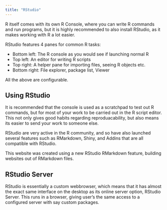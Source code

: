 ```yaml
---
title: "RStudio"
---
```


R itself comes with its own R Console, where you can write R commands and run programs, but it is highly recommended to also install RStudio, as it makes working with R a lot easier.

RStudio features 4 panes for common R tasks:

* Bottom left: The R console as you would see if launching normal R
* Top left: An editor for writing R scripts
* Top right: A helper pane for importing files, seeing R objects etc.
* Bottom right: File explorer, package list, Viewer

All the above are configurable.

## Using RStudio

It is recommended that the console is used as a scratchpad to test out R commands, but for most of your work to be carried out in the R script editor.  This not only gives good habits regarding reproduacability, but also means its easier to send your work to someone else.

RStudio are very active in the R community, and so have also launched several features such as RMarkdown, Shiny, and Addins that are all compatible with RStudio.

This website was created using a new RStudio RMarkdown feature, building websites out of RMarkdown files. 

## RStudio Server

RStudio is essentially a custom webbrowser, which means that it has almost the exact same interface on the desktop as its online server option, RStudio Server.  This runs in a browser, giving user's the same access to a configured server with say custom packages. 
